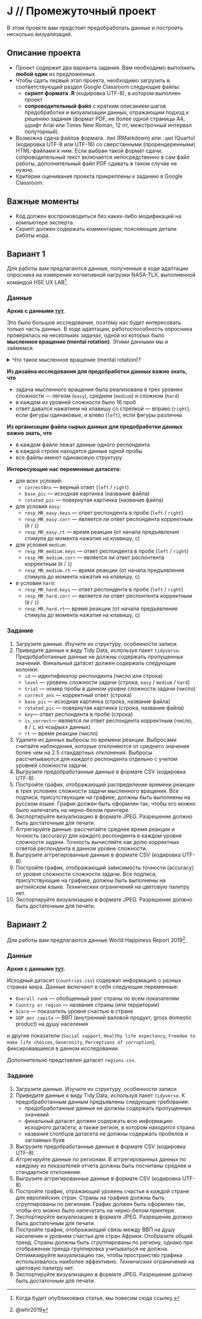 # J // Промежуточный проект {#j .unnumbered}

```{=html}
<!--
REPLACE ALL hw1 TO hw<n> WITH MATCH CASE
-->
```
В этом проекте вам предстоит предобработать данные и построить несколько визуализаций.


:::{.callout-note}

## Описание проекта

* Проект содержит два варианта задания. Вам необходимо выполнить **любой один** из предложенных.
* Чтобы сдать первый этап проекта, необходимо загрузить в соответствующий раздел Google Classroom следующие файлы:
  * **скрипт формата .R** (кодировка UTF-8), в котором выполнен проект
  * **сопроводительный файл** с кратким описанием шагов предобработки и визуализации данных, отражающим подход к решению задания (формат PDF, не более одной страницы A4, шрифт Arial или Times New Roman, 12 пт, межстрочный интервал полуторный).
* Возможна сдача файлов формата `.Rmd` (RMarkdown) или `.qmd` (Quarto) (кодировка UTF-8 или UTF-16) со сверстанными (прорендеренными) HTML-файлами к ним. Если выбран такой формат сдачи, сопроводительный текст включается непосредственно в сам файл работы, дополнительный файл PDF сдавать в таком случае не нужно.
* Критерии оценивания проекта прикреплены к заданию в Google Classroom.

:::

::: {.callout-important}
## Важные моменты

* Код должен воспроизводиться без каких-либо модификаций на компьютере эксперта.
* Скрипт должен содержать комментарии, поясняющие детали работы кода.


:::


## Вариант 1 {#j_1}

Для работы вам предлагаются данные, полученные в ходе адаптации опросника на измерение когнитивной нагрузки NASA-TLX, выполненной командой HSE UX LAB[^ref_nasa_tlx].

[^ref_nasa_tlx]: Когда будет опубликована статья, мы повесим сюда ссылку.

::: {.callout-tip}

### Данные

**Архив с данными [тут](https://drive.google.com/uc?export=download&id=1dr2RvXTUdyhP_1YGoiQ-VR4FaU5tZ1x7).**

:::

Это было большое исследование, поэтому нас будет интересовать только часть данных. В ходе адаптации, работоспособность опросника проверялась на нескольких задачах, одной из которых было **мысленное вращение (mental rotation)**. Этими данными мы и займемся.

<details>
<summary>Что такое мысленное вращение (mental rotation)?</summary>

Человеку предъявляются две фигуры. Задача испытуемого заключается в том, чтобы определить, являются ли фигуры одинаковыми с точностью до поворота или две фигуры различны. Иллюстрация представлена ниже.

<center>
<figure>
<img src="pics/mr-shepard.png">
<figcaption>Иллюстрация из @Shepard1971. A и B --- одинаковые фигуры, C --- разные фигуры.</figcaption>
</figure>
</center>

Подробно можно почитать в @Shepard1971.

</details>

**Из дизайна исследования для предобработки данных важно знать, что**

* задача мысленного вращения была реализована в трех уровнях сложности --- легком (`easy`), среднем (`medium`) и сложном (`hard`)
* в каждом из уровней сложности было 16 проб
* ответ давался нажатием на клавишу со стрелкой --- вправо (`right`), если фигуры одинаковые, и влево (`left`), если фигуры различны

**Из организации файла сырых данных для предобработки данных важно знать, что**

* в каждом файле лежат данные одного респондента
* в каждой строке находятся данные одной пробы
* все файлы имеют одинаковую структуру

**Интересующие нас переменные датасета:**

* для всех условий:
    * `correctAns` --- верный ответ (`left` / `right`)
    * `base_pic` --- исходная картинка (название файла)
    * `rotated_pic` --- повернутая картинка (название файла)
* для условия `easy`:
    * `resp_MR_easy.keys` --- ответ респондента в пробе (`left` / `right`)
    * `resp_MR_easy.corr` --- является ли ответ респондента корректным (`0` / `1`)
    * `resp_MR_easy.rt` --- время реакции (от начала предъявления стимула до момента нажатия на клавишу, с)
* для условия `medium`:
    * `resp_MR_medium.keys` --- ответ респондента в пробе (`left` / `right`)
    * `resp_MR_medium.corr` --- является ли ответ респонтента корректным (`0` / `1`)
    * `resp_MR_medium.rt` --- время реакции (от начала предъявления стимула до момента нажатия на клавишу, с)
* в условии `hard`:
    * `resp_MR_hard.keys` --- ответ респондента в пробе (`left` / `right`)
    * `resp_MR_hard.corr` --- является ли ответ респонтента корректным (`0` / `1`)
    * `resp_MR_hard.rt`--- время реакции (от начала предъявления стимула до момента нажатия на клавишу, с)



### Задание

1. Загрузите данные. Изучите их структуру, особенности записи.
1. Приведите данные к виду Tidy Data, используя пакет `tidyverse`. Предобработанные данные не должны содержать пропущенных значений. Финальный датасет должен содержать следующие колонки:
    * `id` --- идентификатор респондента (число или строка)
    * `level` --- уровень сложности задачи (строка, `easy` / `medium` / `hard`)
    * `trial` --- номер пробы в данном уровне сложности задачи (число)
    * `correct_ans` --- корректный ответ (строка)
    * `base_pic` --- исходная картинка (строка, название файла)
    * `rotated_pic` --- повернутая картинка (строка, название файла)
    * `key`--- ответ респондента в пробе (строка)
    * `is_correct`--- является ли ответ респондента корректным (число, `0` / `1`, из «сырых» данных)
    * `rt` --- время реакции (число)
1. Удалите из данных выбросы по времени реакции. Выбросами считайте наблюдения, которые отклоняются от среднего значения более чем на 2.5 стандартных отклонения. Выбросы рассчитываются для каждого респондента отдельно с учетом уровней сложности задачи.
1. Выгрузите предобработанные данные в формате CSV (кодировка UTF-8).
1. Постройте график, отображающий распределение времени реакции в трех условиях сложности задачи мысленного вращения. Все подписи, присутствующие на графике, должны быть выполнены на русском языке. График должен быть оформлен так, чтобы его можно было напечатать на черно-белом принтере.
1. Экспортируйте визуализацию в формате JPEG. Разрешение должно быть достаточным для печати.
1. Аггрегируйте данные: рассчитайте среднее время реакции и точность (accuracy) для каждого респондента в каждом уровне сложности задачи. Точность вычисляйте как долю корректных ответов респондента в данном уровне сложности.
1. Выгрузите аггрегированные данные в формате CSV (кодировка UTF-8).
1. Постройте график, отображающий зависимость точности (accuracy) от уровня сложности сложности задачи. Все подписи, присутствующие на графике, должны быть выполнены на английском языке. *Технических* ограничений на цветовую палитру нет.
1. Экспортируйте визуализацию в формате JPEG. Разрешение должно быть достаточным для печати. 





## Вариант 2 {#j_2}

Для работы вам предлагаются данные World Happiness Report 2019[^whr2019].

[^whr2019]: @whr2019

::: {.callout-tip}
### Данные

**Архив с данными [тут](https://drive.google.com/uc?export=download&id=1kb30E6iFKnejP-UQS4yGpn2Yo1K6y6Eq).**

:::

Исходный датасет (`countries.csv`) содержит информацию о разных странах мира. Данные включают в себя следующие переменные:

* `Overall rank` --- обобщенный ранг страны по всем показателям
* `Country or region` --- название страны (или территории)
* `Score` --- показатель уровня счастью в стране
* `GDP per capita` --- ВВП (внутренний валовой продукт, gross domestic product) на душу населения

и другие показатели (`Social support`, `Healthy life expectancy`, `Freedom to make life choices`, `Generosity`, `Perceptions of corruption`), фиксировавшиеся в данном исследовании.

Дополнительно представлен датасет `regions.csv`.



### Задание

1. Загрузите данные. Изучите их структуру, особенности записи.
1. Приведите данные к виду Tidy Data, используя пакет `tidyverse`. К предобработанным данным предъявлены следующие требования:
    * предобработанные данные не должны содержать пропущенных значений
    * финальный датасет должен содержать всю информацию исходного датасета, а также регион, в котором находится страна
    * названия столбцов датасета не должны содержать пробелов и заглавных букв
1. Выгрузите предобработанные данные в формате CSV (кодировка UTF-8).
1. Аггрегируйте данные по регионам. В аггрегированных данных по каждому из показателей отчета должны быть посчитаны среднее и стандартное отклонение.
1. Выгрузите аггрегированные данные в формате CSV (кодировка UTF-8).
1. Постройте график, отражающий уровень счастья в каждой стране для европейских стран. Страны на графике должны быть сгруппированы по регионам. График должен быть оформлен так, чтобы его можно было напечатать на черно-белом принтере.
1. Экспортируйте визуализацию в формате JPEG. Разрешение должно быть достаточным для печати.
1. Постройте график, отображающий связь между ВВП на душу населения и уровнем счастья для стран Африки.  Отобразите общий тренд. Страны должны быть сгруппированы по региону, однако при отображении тренда группировка учитываться не должна. Оптимизируйте визуализацию так, чтобы пространство графика использовалось наиболее эффективно. *Технических* ограничений на цветовую палитру нет.
1. Экспортируйте визуализацию в формате JPEG. Разрешение должно быть достаточным для печати. 
